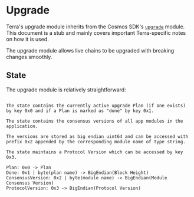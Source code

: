
# Upgrade

<Admonition type="info" icon="ℹ️">

Terra's upgrade module inherits from the Cosmos SDK's [`upgrade`](https://docs.cosmos.network/master/modules/upgrade/) module. This document is a stub and mainly covers important Terra-specific notes on how it is used.

</Admonition>

The upgrade module allows live chains to be upgraded with breaking changes smoothly. 

## State

The upgrade module is relatively straightforward:

```

The state contains the currently active upgrade Plan (if one exists) by key 0x0 and if a Plan is marked as "done" by key 0x1. 

The state contains the consensus versions of all app modules in the application. 

The versions are stored as big endian uint64 and can be accessed with prefix 0x2 appended by the corresponding module name of type string. 

The state maintains a Protocol Version which can be accessed by key 0x3.

Plan: 0x0 -> Plan
Done: 0x1 | byte(plan name) -> BigEndian(Block Height)
ConsensusVersion: 0x2 | byte(module name) -> BigEndian(Module Consensus Version)
ProtocolVersion: 0x3 -> BigEndian(Protocol Version)

```
